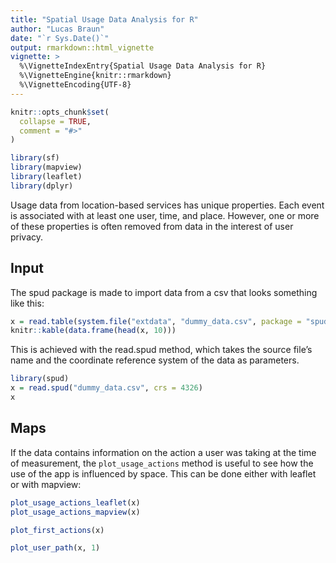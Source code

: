 ```yaml
---
title: "Spatial Usage Data Analysis for R"
author: "Lucas Braun"
date: "`r Sys.Date()`"
output: rmarkdown::html_vignette
vignette: >
  %\VignetteIndexEntry{Spatial Usage Data Analysis for R}
  %\VignetteEngine{knitr::rmarkdown}
  %\VignetteEncoding{UTF-8}
---
```


```r
knitr::opts_chunk$set(
  collapse = TRUE,
  comment = "#>"
)
```

```r
library(sf)
library(mapview)
library(leaflet)
library(dplyr)
```


Usage data from location-based services has unique properties. Each event is associated with at least one user, time, and place. However, one or more of these properties is often removed from data in the interest of user privacy.

## Input

The spud package is made to import data from a csv that looks something like this:

```r
x = read.table(system.file("extdata", "dummy_data.csv", package = "spud"), header = TRUE, sep = ",")
knitr::kable(data.frame(head(x, 10)))
```

This is achieved with the read.spud method, which takes the source file's name and the coordinate reference system of the data as parameters.

```r
library(spud)
x = read.spud("dummy_data.csv", crs = 4326)
x
```

## Maps

If the data contains information on the action a user was taking at the time of measurement, the `plot_usage_actions` method is useful to see how the use of the app is influenced by space. This can be done either with leaflet or with mapview:

```r
plot_usage_actions_leaflet(x)
plot_usage_actions_mapview(x)
```

```r
plot_first_actions(x)
```

```r
plot_user_path(x, 1)
```


